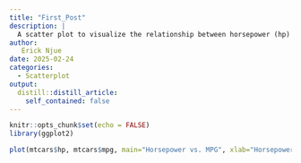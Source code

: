 ```yaml
---
title: "First_Post"
description: |
  A scatter plot to visualize the relationship between horsepower (hp) and miles per gallon (mpg)
author:
   Erick Njue
date: 2025-02-24
categories:
  - Scatterplot
output:
  distill::distill_article:
    self_contained: false
---
```



```r
knitr::opts_chunk$set(echo = FALSE)
library(ggplot2)
```

```r
plot(mtcars$hp, mtcars$mpg, main="Horsepower vs. MPG", xlab="Horsepower (hp)", ylab="Miles per Gallon (mpg)", col="blue", pch=19) 
```



